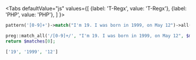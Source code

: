 
<Tabs
  defaultValue="js"
  values={[
    {label: 'T-Regx', value: 'T-Regx'},
    {label: 'PHP', value: 'PHP'},
  ]
}>
<TabItem value="T-Regx">

```php
pattern('[0-9]+')->match("I'm 19. I was born in 1999, on May 12")->all();
```

</TabItem>
<TabItem value="PHP">

```php
preg::match_all('/[0-9]+/', "I'm 19. I was born in 1999, on May 12", $matches);
return $matches[0];
```

</TabItem>
</Tabs>

<!--Result-Value-->

```php
['19', '1999', '12']
```
